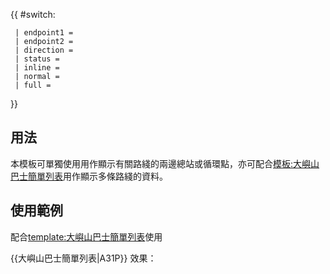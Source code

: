 {{ #switch: {{{format|}}}
  | endpoint1 = 
  | endpoint2 = 
  | direction = 
  | status = {{HK Bus Status|Cancel}}
  | inline = 
  | normal =
  | full =
}}<noinclude>
==用法==
本模板可單獨使用用作顯示有關路綫的兩邊總站或循環點，亦可配合[[模板:大嶼山巴士簡單列表]]用作顯示多條路綫的資料。

==使用範例==
;配合[[template:大嶼山巴士簡單列表]]使用
<nowiki>{{大嶼山巴士簡單列表|A31P}}</nowiki>
效果：{{大嶼山巴士簡單列表|A31P}}
</noinclude>